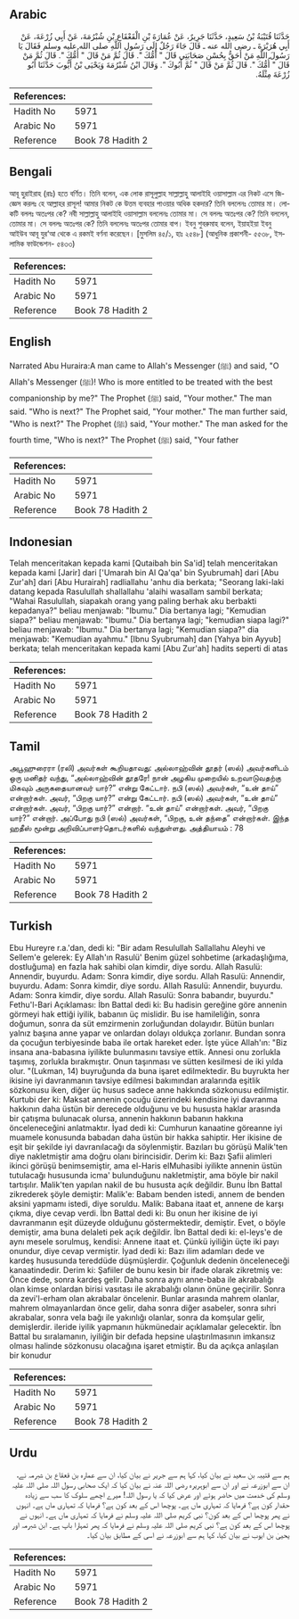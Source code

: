 ## Arabic


<div dir="rtl" lang="ar" style={{fontSize:'larger',backgroundColor:'#f8f9fa',padding:20}}>
حَدَّثَنَا قُتَيْبَةُ بْنُ سَعِيدٍ، حَدَّثَنَا جَرِيرٌ، عَنْ عُمَارَةَ بْنِ الْقَعْقَاعِ بْنِ شُبْرُمَةَ، عَنْ أَبِي زُرْعَةَ، عَنْ أَبِي هُرَيْرَةَ ـ رضى الله عنه ـ قَالَ جَاءَ رَجُلٌ إِلَى رَسُولِ اللَّهِ صلى الله عليه وسلم فَقَالَ يَا رَسُولَ اللَّهِ مَنْ أَحَقُّ بِحُسْنِ صَحَابَتِي قَالَ ‏"‏ أُمُّكَ ‏"‏‏.‏ قَالَ ثُمَّ مَنْ قَالَ ‏"‏ أُمُّكَ ‏"‏‏.‏ قَالَ ثُمَّ مَنْ قَالَ ‏"‏ أُمُّكَ ‏"‏‏.‏ قَالَ ثُمَّ مَنْ قَالَ ‏"‏ ثُمَّ أَبُوكَ ‏"‏‏.‏ وَقَالَ ابْنُ شُبْرُمَةَ وَيَحْيَى بْنُ أَيُّوبَ حَدَّثَنَا أَبُو زُرْعَةَ مِثْلَهُ‏.‏
</div>
<div style={{backgroundColor:'#f8f9fa',padding:20, marginBottom: 10}}><table> <thead> <tr> <th>References:</th> <th></th> </tr> </thead> <tbody><tr><td>Hadith No</td><td>5971</td></tr><tr><td>Arabic No</td><td>5971</td></tr><tr><td>Reference</td><td>Book 78 Hadith 2</td></tr></tbody></table></div>

## Bengali


<div dir="ltr" lang="bn" style={{fontSize:'larger',backgroundColor:'#f8f9fa',padding:20}}>
আবূ হুরাইরাহ (রাঃ) হতে বর্ণিত। তিনি বলেন, এক লোক রাসূলুল্লাহ সাল্লাল্লাহু আলাইহি ওয়াসাল্লাম এর নিকট এসে জিজ্ঞেস করলঃ হে আল্লাহর রাসূল! আমার নিকট কে উত্তম ব্যবহার পাওয়ার অধিক হকদার? তিনি বললেনঃ তোমার মা। লোকটি বললঃ অতঃপর কে? নবী সাল্লাল্লাহু আলাইহি ওয়াসাল্লাম বললেনঃ তোমার মা। সে বললঃ অতঃপর কে? তিনি বললেন, তোমার মা। সে বললঃ অতঃপর কে? তিনি বললেনঃ অতঃপর তোমার বাপ। ইবনু শুবরুমাহ বলেন, ইয়াহইয়া ইবনু আইউব আবূ যুর‘আ থেকে এ রকমই বর্ণনা করেছেন। [মুসলিম ৪৫/১, হাঃ ২৫৪৮] (আধুনিক প্রকাশনী- ৫৫৩৮, ইসলামিক ফাউন্ডেশন- ৫৪৩৩)
</div>
<div style={{backgroundColor:'#f8f9fa',padding:20, marginBottom: 10}}><table> <thead> <tr> <th>References:</th> <th></th> </tr> </thead> <tbody><tr><td>Hadith No</td><td>5971</td></tr><tr><td>Arabic No</td><td>5971</td></tr><tr><td>Reference</td><td>Book 78 Hadith 2</td></tr></tbody></table></div>

## English


<div dir="ltr" lang="en" style={{fontSize:'larger',backgroundColor:'#f8f9fa',padding:20}}>
Narrated Abu Huraira:A man came to Allah's Messenger (ﷺ) and said, "O Allah's Messenger (ﷺ)! Who is more entitled to be treated with the best companionship by me?" The Prophet (ﷺ) said, "Your mother." The man said. "Who is next?" The Prophet said, "Your mother." The man further said, "Who is next?" The Prophet (ﷺ) said, "Your mother." The man asked for the fourth time, "Who is next?" The Prophet (ﷺ) said, "Your father
</div>
<div style={{backgroundColor:'#f8f9fa',padding:20, marginBottom: 10}}><table> <thead> <tr> <th>References:</th> <th></th> </tr> </thead> <tbody><tr><td>Hadith No</td><td>5971</td></tr><tr><td>Arabic No</td><td>5971</td></tr><tr><td>Reference</td><td>Book 78 Hadith 2</td></tr></tbody></table></div>

## Indonesian


<div dir="ltr" lang="id" style={{fontSize:'larger',backgroundColor:'#f8f9fa',padding:20}}>
Telah menceritakan kepada kami [Qutaibah bin Sa'id] telah menceritakan kepada kami [Jarir] dari ['Umarah bin Al Qa'qa' bin Syubrumah] dari [Abu Zur'ah] dari [Abu Hurairah] radliallahu 'anhu dia berkata; "Seorang laki-laki datang kepada Rasulullah shallallahu 'alaihi wasallam sambil berkata; "Wahai Rasulullah, siapakah orang yang paling berhak aku berbakti kepadanya?" beliau menjawab: "Ibumu." Dia bertanya lagi; "Kemudian siapa?" beliau menjawab: "Ibumu." Dia bertanya lagi; "kemudian siapa lagi?" beliau menjawab: "Ibumu." Dia bertanya lagi; "Kemudian siapa?" dia menjawab: "Kemudian ayahmu." [Ibnu Syubrumah] dan [Yahya bin Ayyub] berkata; telah menceritakan kepada kami [Abu Zur'ah] hadits seperti di atas
</div>
<div style={{backgroundColor:'#f8f9fa',padding:20, marginBottom: 10}}><table> <thead> <tr> <th>References:</th> <th></th> </tr> </thead> <tbody><tr><td>Hadith No</td><td>5971</td></tr><tr><td>Arabic No</td><td>5971</td></tr><tr><td>Reference</td><td>Book 78 Hadith 2</td></tr></tbody></table></div>

## Tamil


<div dir="ltr" lang="ta" style={{fontSize:'larger',backgroundColor:'#f8f9fa',padding:20}}>
அபூஹுரைரா (ரலி) அவர்கள் கூறியதாவது: அல்லாஹ்வின் தூதர் (ஸல்) அவர்களிடம் ஒரு மனிதர் வந்து, “அல்லாஹ்வின் தூதரே! நான் அழகிய முறையில் உறவாடுவதற்கு மிகவும் அருகதையானவர் யார்?” என்று கேட்டார். நபி (ஸல்) அவர்கள், “உன் தாய்” என்றார்கள். அவர், “பிறகு யார்?” என்று கேட்டார். நபி (ஸல்) அவர்கள், “உன் தாய்” என்றார்கள். அவர், “பிறகு யார்?” என்றார். “உன் தாய்” என்றார்கள். அவர், “பிறகு யார்?” என்றார். அப்போது நபி (ஸல்) அவர்கள், “பிறகு, உன் தந்தை” என்றார்கள். இந்த ஹதீஸ் மூன்று அறிவிப்பாளர்தொடர்களில் வந்துள்ளது. அத்தியாயம் : 78
</div>
<div style={{backgroundColor:'#f8f9fa',padding:20, marginBottom: 10}}><table> <thead> <tr> <th>References:</th> <th></th> </tr> </thead> <tbody><tr><td>Hadith No</td><td>5971</td></tr><tr><td>Arabic No</td><td>5971</td></tr><tr><td>Reference</td><td>Book 78 Hadith 2</td></tr></tbody></table></div>

## Turkish


<div dir="ltr" lang="tr" style={{fontSize:'larger',backgroundColor:'#f8f9fa',padding:20}}>
Ebu Hureyre r.a.'dan, dedi ki: "Bir adam Resulullah Sallallahu Aleyhi ve Sellem'e gelerek: Ey Allah'ın Rasulü' Benim güzel sohbetime (arkadaşlığıma, dostluğuma) en fazla hak sahibi olan kimdir, diye sordu. Allah Rasulü: Annendir, buyurdu. Adam: Sonra kimdir, diye sordu. Allah Rasulü: Annendir, buyurdu. Adam: Sonra kimdir, diye sordu. Allah Rasulü: Annendir, buyurdu. Adam: Sonra kimdir, diye sordu. Allah Rasulü: Sonra babandır, buyurdu." Fethu'l-Bari Açıklaması: İbn Battal dedi ki: Bu hadisin gereğine göre annenin görmeyi hak ettiği iyilik, babanın üç mislidir. Bu ise hamileliğin, sonra doğumun, sonra da süt emzirmenin zorluğundan dolayıdır. Bütün bunları yalnız başına anne yapar ve onlardan dolayı oldukça zorlanır. Bundan sonra da çocuğun terbiyesinde baba ile ortak hareket eder. İşte yüce Allah'ın: "Biz insana ana-babasına iyilikte bulunmasını tavsiye ettik. Annesi onu zorlukla taşımış, zorlukla bırakmıştır. Onun taşınması ve sütten kesilmesi de iki yılda olur. "(Lukman, 14) buyruğunda da buna işaret edilmektedir. Bu buyrukta her ikisine iyi davranmanın tavsiye edilmesi bakımından aralarında eşitlik sözkonusu iken, diğer üç husus sadece anne hakkında sözkonusu edilmiştir. Kurtubi der ki: Maksat annenin çocuğu üzerindeki kendisine iyi davranma hakkının daha üstün bir derecede olduğunu ve bu hususta haklar arasında bir çatışma bulunacak olursa, annenin hakkının babanın hakkına önceleneceğini anlatmaktır. İyad dedi ki: Cumhurun kanaatine göreanne iyi muamele konusunda babadan daha üstün bir hakka sahiptir. Her ikisine de eşit bir şekilde iyi davranılacağı da söylenmiştir. Bazıları bu görüşü Malik'ten diye nakletmiştir ama doğru olanı birincisidir. Derim ki: Bazı Şafii alimleri ikinci görüşü benimsemiştir, ama el-Haris elMuhasibi iyilikte annenin üstün tutulacağı hususunda icma' bulunduğunu nakletmiştir, ama böyle bir nakil tartışılır. Malik'ten yapılan nakil de bu hususta açık değildir. Bunu İbn Battal zikrederek şöyle demiştir: Malik'e: Babam benden istedi, annem de benden aksini yapmamı istedi, diye soruldu. Malik: Babana itaat et, annene de karşı çıkma, diye cevap verdi. İbn Battal dedi ki: Bu onun her ikisine de iyi davranmanın eşit düzeyde olduğunu göstermektedir, demiştir. Evet, o böyle demiştir, ama buna delaleti pek açık değildir. İbn Battal dedi ki: el-leys'e de aynı mesele sorulmuş, kendisi: Annene itaat et. Çünkü iyiliğin üçte iki payı onundur, diye cevap vermiştir. İyad dedi ki: Bazı ilim adamları dede ve kardeş hususunda tereddüde düşmüşlerdir. Çoğunluk dedenin önceleneceği kanaatindedir. Derim ki: Şafiiler de bunu kesin bir ifade olarak zikretmiş ve: Önce dede, sonra kardeş gelir. Daha sonra aynı anne-baba ile akrabalığı olan kimse onlardan birisi vasıtası ile akrabalığı olanın önüne geçirilir. Sonra da zevi'l-erham olan akrabalar öncelenir. Bunlar arasında mahrem olanlar, mahrem olmayanlardan önce gelir, daha sonra diğer asabeler, sonra sıhri akrabalar, sonra vela bağı ile yakınlığı olanlar, sonra da komşular gelir, demişlerdir. ileride iyilik yapmanın hükmünedair açıklamalar gelecektir. İbn Battal bu sıralamanın, iyiliğin bir defada hepsine ulaştırılmasının imkansız olması halinde sözkonusu olacağına işaret etmiştir. Bu da açıkça anlaşılan bir konudur
</div>
<div style={{backgroundColor:'#f8f9fa',padding:20, marginBottom: 10}}><table> <thead> <tr> <th>References:</th> <th></th> </tr> </thead> <tbody><tr><td>Hadith No</td><td>5971</td></tr><tr><td>Arabic No</td><td>5971</td></tr><tr><td>Reference</td><td>Book 78 Hadith 2</td></tr></tbody></table></div>

## Urdu


<div dir="rtl" lang="ur" style={{fontSize:'larger',backgroundColor:'#f8f9fa',padding:20}}>
ہم سے قتیبہ بن سعید نے بیان کیا، کہا ہم سے جریر نے بیان کیا، ان سے عمارہ بن قعقاع بن شبرمہ نے، ان سے ابوزرعہ نے اور ان سے ابوہریرہ رضی اللہ عنہ نے بیان کیا کہ ایک صحابی رسول اللہ صلی اللہ علیہ وسلم کی خدمت میں حاضر ہوئے اور عرض کیا کہ یا رسول اللہ! میرے اچھے سلوک کا سب سے زیادہ حقدار کون ہے؟ فرمایا کہ تمہاری ماں ہے۔ پوچھا اس کے بعد کون ہے؟ فرمایا کہ تمہاری ماں ہے۔ انہوں نے پھر پوچھا اس کے بعد کون؟ نبی کریم صلی اللہ علیہ وسلم نے فرمایا کہ تمہاری ماں ہے۔ انہوں نے پوچھا اس کے بعد کون ہے؟ نبی کریم صلی اللہ علیہ وسلم نے فرمایا کہ پھر تمہارا باپ ہے۔ ابن شبرمہ اور یحییٰ بن ایوب نے بیان کیا، کہا ہم سے ابوزرعہ نے اسی کے مطابق بیان کیا۔
</div>
<div style={{backgroundColor:'#f8f9fa',padding:20, marginBottom: 10}}><table> <thead> <tr> <th>References:</th> <th></th> </tr> </thead> <tbody><tr><td>Hadith No</td><td>5971</td></tr><tr><td>Arabic No</td><td>5971</td></tr><tr><td>Reference</td><td>Book 78 Hadith 2</td></tr></tbody></table></div>